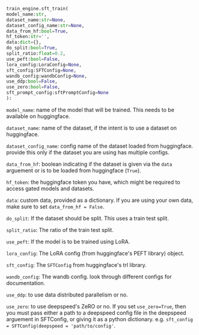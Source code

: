 ```python
train_engine.sft_train(
model_name:str,
dataset_name:str=None,
dataset_config_name:str=None,
data_from_hf:bool=True,
hf_token:str='',
data:dict={},
do_split:bool=True,
split_ratio:float=0.2,
use_peft:bool=False,
lora_config:LoraConfig=None, 
sft_config:SFTConfig=None,
wandb_config:wandbConfig=None,
use_ddp:bool=False,
use_zero:bool=False,
sft_prompt_config:sftPromptConfig=None
):
```

`model_name`: name of the model that will be trained. This needs to be available on huggingface.

`dataset_name`: name of the dataset, if the intent is to use a dataset on huggingface. 

`dataset_config_name`: config name of the dataset loaded from huggingface. provide this only if the dataset you are using has multiple configs. 

`data_from_hf`: boolean indicating if the dataset is given via the `data` arguement or is to be loaded from huggingface (`True`).

`hf_token`: the huggingface token you have, which might be required to access gated models and datasets.

`data`: custom data, provided as a dictionary. If you are using your own data, make sure to set `data_from_hf = False`. 

`do_split`: If the dataset should be split. This uses a train test split.

`split_ratio`: The ratio of the train test split.

`use_peft`: If the model is to be trained using LoRA.

`lora_config`: The LoRA config (from huggingface's PEFT library) object.

`sft_config`: The `SFTConfig` from huggingface's trl library.

`wandb_config`: The wandb config. look through different configs for documentation. 

`use_ddp`: to use data distributed parallelism or no.

`use_zero`: to use deepspeed's ZeRO or no. If you set `use_zero=True`, then you must pass either a path to a deepspeed config file in the deepspeed arguement in SFTConfig, or giving it as a python dictionary.
e.g. `sft_config = SFTConfig(deepspeed = 'path/to/config'`.
